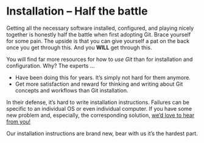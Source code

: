 # Installation -- Half the battle {#install-intro}

Getting all the necessary software installed, configured, and playing nicely
together is honestly half the battle when first adopting Git. Brace yourself for
some pain. The upside is that you can give yourself a pat on the back once you
get through this. And you __WILL__ get through this.

You will find far more resources for how to *use Git* than for installation and
configuration. Why? The experts ...

  * Have been doing this for years. It's simply not hard for them anymore.
  * Get more satisfaction and reward for thinking and writing about Git concepts and workflows than Git installation.

In their defense, it's hard to write installation instructions. Failures can be
specific to an individual OS or even individual computer. If you have some new
problem and, especially, the corresponding solution, 
[we'd love to hear from you!](https://github.com/ibecav/happy-git-with-r)

Our installation instructions are brand new, bear with us it's the hardest
part.
